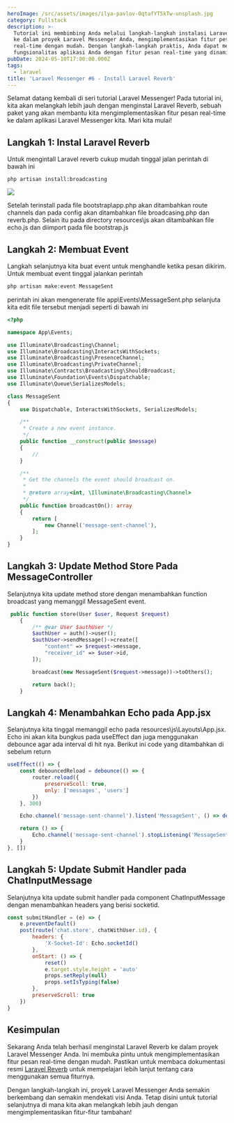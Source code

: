 ```yaml
---
heroImage: /src/assets/images/ilya-pavlov-OqtafYT5kTw-unsplash.jpg
category: Fullstack
description: >-
  Tutorial ini membimbing Anda melalui langkah-langkah instalasi Laravel Reverb
  ke dalam proyek Laravel Messenger Anda, mengimplementasikan fitur pesan
  real-time dengan mudah. Dengan langkah-langkah praktis, Anda dapat memperluas
  fungsionalitas aplikasi Anda dengan fitur pesan real-time yang dinamis.
pubDate: 2024-05-10T17:00:00.000Z
tags:
  - laravel
title: 'Laravel Messenger #6 - Install Laravel Reverb'
---
```


Selamat datang kembali di seri tutorial Laravel Messenger! Pada tutorial ini, kita akan melangkah lebih jauh dengan menginstal Laravel Reverb, sebuah paket yang akan membantu kita mengimplementasikan fitur pesan real-time ke dalam aplikasi Laravel Messenger kita. Mari kita mulai!

## Langkah 1: Instal Laravel Reverb

Untuk mengintall Laravel reverb cukup mudah tinggal jalan perintah di bawah ini

```shell title="shell"
php artisan install:broadcasting
```

![](/src/assets/images/Screenshot_15.png)

Setelah terinstall pada file bootstrap\app.php akan ditambahkan route channels dan pada config akan ditambahkan file broadcasing.php dan reverb.php. Selain itu pada directory resources\js akan ditambahkan file echo.js dan diimport pada file bootstrap.js

## Langkah 2: Membuat Event

Langkah selanjutnya kita buat event untuk menghandle ketika pesan dikirim. Untuk membuat event tinggal jalankan perintah

```php title="php"
php artisan make:event MessageSent
```

perintah ini akan mengenerate file app\Events\MessageSent.php selanjuta kita edit file tersebut menjadi seperti di bawah ini

```php title="php"
<?php

namespace App\Events;

use Illuminate\Broadcasting\Channel;
use Illuminate\Broadcasting\InteractsWithSockets;
use Illuminate\Broadcasting\PresenceChannel;
use Illuminate\Broadcasting\PrivateChannel;
use Illuminate\Contracts\Broadcasting\ShouldBroadcast;
use Illuminate\Foundation\Events\Dispatchable;
use Illuminate\Queue\SerializesModels;

class MessageSent
{
    use Dispatchable, InteractsWithSockets, SerializesModels;

    /**
     * Create a new event instance.
     */
    public function __construct(public $message)
    {
        //
    }

    /**
     * Get the channels the event should broadcast on.
     *
     * @return array<int, \Illuminate\Broadcasting\Channel>
     */
    public function broadcastOn(): array
    {
        return [
            new Channel('message-sent-channel'),
        ];
    }
}

```

## Langkah 3: Update Method Store Pada MessageController

Selanjutnya kita update method store dengan menambahkan function broadcast yang memanggil MessageSent event.

```php title="php"
 public function store(User $user, Request $request)
    {
        /** @var User $authUser */
        $authUser = auth()->user();
        $authUser->sendMessage()->create([
            "content" => $request->message,
            "receiver_id" => $user->id,
        ]);

        broadcast(new MessageSent($request->message))->toOthers();

        return back();
    }
```

## Langkah 4: Menambahkan Echo pada App.jsx

Selanjutnya kita tinggal memanggil echo pada resources\js\Layouts\App.jsx. Echo ini akan kita bungkus pada useEffect dan juga menggunakan debounce agar ada interval di hit nya. Berikut ini code yang ditambahkan di sebelum return

```javascript title="javascript"
useEffect(() => {
	const debouncedReload = debounce(() => {
		router.reload({
			preserveScoll: true,
			only: ['messages', 'users']
		})
	}, 300)

	Echo.channel('message-sent-channel').listen('MessageSent', () => debouncedReload())

	return () => {
		Echo.channel('message-sent-channel').stopListening('MessageSent')
	}
}, [])
```

## Langkah 5: Update Submit Handler pada ChatInputMessage

Selanjutnya kita update submit handler pada component ChatInputMessage dengan menambahkan headers yang berisi socketid.

```javascript title="javascript"
const submitHandler = (e) => {
	e.preventDefault()
	post(route('chat.store', chatWithUser.id), {
		headers: {
			'X-Socket-Id': Echo.socketId()
		},
		onStart: () => {
			reset()
			e.target.style.height = 'auto'
			props.setReply(null)
			props.setIsTyping(false)
		},
		preserveScroll: true
	})
}
```

## Kesimpulan

Sekarang Anda telah berhasil menginstal Laravel Reverb ke dalam proyek Laravel Messenger Anda. Ini membuka pintu untuk mengimplementasikan fitur pesan real-time dengan mudah. Pastikan untuk membaca dokumentasi resmi [Laravel Reverb](https://laravel.com/docs/11.x/reverb 'laravel reverb') untuk mempelajari lebih lanjut tentang cara menggunakan semua fiturnya.

Dengan langkah-langkah ini, proyek Laravel Messenger Anda semakin berkembang dan semakin mendekati visi Anda. Tetap disini untuk tutorial selanjutnya di mana kita akan melangkah lebih jauh dengan mengimplementasikan fitur-fitur tambahan!
